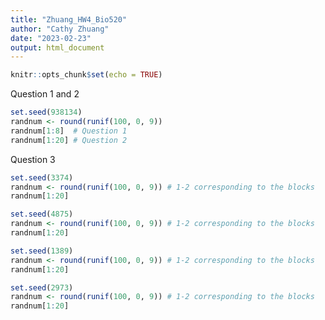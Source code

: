 ```yaml
---
title: "Zhuang_HW4_Bio520"
author: "Cathy Zhuang"
date: "2023-02-23"
output: html_document
---
```


```r
knitr::opts_chunk$set(echo = TRUE)
```

Question 1 and 2
```r
set.seed(938134)
randnum <- round(runif(100, 0, 9))
randnum[1:8]  # Question 1
randnum[1:20] # Question 2
```
Question 3
```r
set.seed(3374)
randnum <- round(runif(100, 0, 9)) # 1-2 corresponding to the blocks
randnum[1:20]

set.seed(4875)
randnum <- round(runif(100, 0, 9)) # 1-2 corresponding to the blocks
randnum[1:20]

set.seed(1389)
randnum <- round(runif(100, 0, 9)) # 1-2 corresponding to the blocks
randnum[1:20]

set.seed(2973)
randnum <- round(runif(100, 0, 9)) # 1-2 corresponding to the blocks
randnum[1:20]
```

